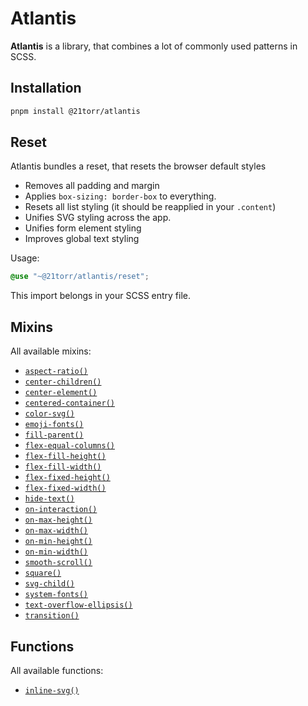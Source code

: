 # Atlantis

**Atlantis** is a library, that combines a lot of commonly used patterns in SCSS.


## Installation

```bash
pnpm install @21torr/atlantis
```


## Reset

Atlantis bundles a reset, that resets the browser default styles

- Removes all padding and margin
- Applies `box-sizing: border-box` to everything.
- Resets all list styling (it should be reapplied in your `.content`)
- Unifies SVG styling across the app.
- Unifies form element styling
- Improves global text styling

Usage:

```scss
@use "~@21torr/atlantis/reset";
```

This import belongs in your SCSS entry file.


## Mixins

All available mixins:

- [`aspect-ratio()`](library#mixins/size/aspect-ratio)
- [`center-children()`](library#mixins/position/center-children)
- [`center-element()`](library#mixins/position/center-element)
- [`centered-container()`](library#mixins/container/centered-container)
- [`color-svg()`](library#mixins/svg/color-svg)
- [`emoji-fonts()`](library#mixins/font/emoji-fonts)
- [`fill-parent()`](library#mixins/position/fill-parent)
- [`flex-equal-columns()`](library#mixins/position/flex-equal-columns)
- [`flex-fill-height()`](library#mixins/position/flex-fill-height)
- [`flex-fill-width()`](library#mixins/position/flex-fill-width)
- [`flex-fixed-height()`](library#mixins/position/flex-fixed-height)
- [`flex-fixed-width()`](library#mixins/position/flex-fixed-width)
- [`hide-text()`](library#mixins/visibility/hide-text)
- [`on-interaction()`](library#mixins/interaction/on-interaction)
- [`on-max-height()`](library#mixins/media-query/on-max-height)
- [`on-max-width()`](library#mixins/media-query/on-max-width)
- [`on-min-height()`](library#mixins/media-query/on-min-height)
- [`on-min-width()`](library#mixins/media-query/on-min-width)
- [`smooth-scroll()`](library#mixins/scroll/smooth-scroll)
- [`square()`](library#mixins/size/square)
- [`svg-child()`](library#mixins/svg/svg-child)
- [`system-fonts()`](library#mixins/font/system-fonts)
- [`text-overflow-ellipsis()`](library#mixins/visibility/text-overflow-ellipsis)
- [`transition()`](library#mixins/transition/transition)


## Functions

All available functions:

- [`inline-svg()`](library#functions/svg/inline-svg)
